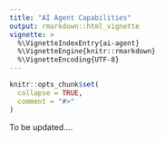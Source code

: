 ```yaml
---
title: "AI Agent Capabilities"
output: rmarkdown::html_vignette
vignette: >
  %\VignetteIndexEntry{ai-agent}
  %\VignetteEngine{knitr::rmarkdown}
  %\VignetteEncoding{UTF-8}
---
```


```r
knitr::opts_chunk$set(
  collapse = TRUE,
  comment = "#>"
)
```

To be updated....